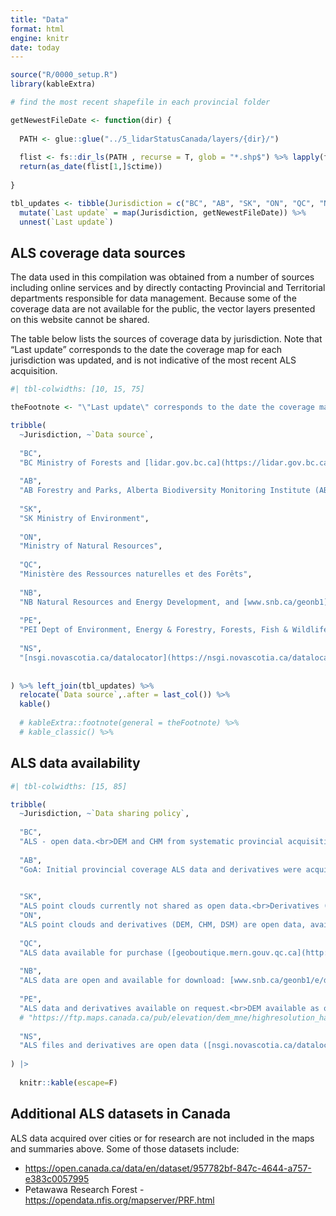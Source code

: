 ```yaml
---
title: "Data"
format: html
engine: knitr
date: today
---
```


```r
source("R/0000_setup.R")
library(kableExtra)

# find the most recent shapefile in each provincial folder

getNewestFileDate <- function(dir) {
  
  PATH <- glue::glue("../5_lidarStatusCanada/layers/{dir}/")
  
  flist <- fs::dir_ls(PATH , recurse = T, glob = "*.shp$") %>% lapply(file.info) %>% bind_rows() %>% arrange(desc(ctime))
  return(as_date(flist[1,]$ctime))
  
}

tbl_updates <- tibble(Jurisdiction = c("BC", "AB", "SK", "ON", "QC", "NB", "PE","NS")) %>%
  mutate(`Last update` = map(Jurisdiction, getNewestFileDate)) %>%
  unnest(`Last update`) 
```



## ALS coverage data sources

The data used in this compilation was obtained from a number of sources including online services and by directly contacting Provincial and Territorial departments responsible for data management. Because some of the coverage data are not available for the public, the vector layers presented on this website cannot be shared. 

The table below lists the sources of coverage data by jurisdiction. Note that "Last update" corresponds to the date the coverage map for each jurisdiction was updated, and is not indicative of the most recent ALS acquisition.

```r
#| tbl-colwidths: [10, 15, 75]

theFootnote <- "\"Last update\" corresponds to the date the coverage map for each jurisdiction was updated, and is not indicative of the most ALS acquisition."

tribble(
  ~Jurisdiction, ~`Data source`,
  
  "BC",
  "BC Ministry of Forests and [lidar.gov.bc.ca](https://lidar.gov.bc.ca/). ",
  
  "AB",
  "AB Forestry and Parks, Alberta Biodiversity Monitoring Institute (ABMI)",
  
  "SK",
  "SK Ministry of Environment",
  
  "ON",
  "Ministry of Natural Resources",
  
  "QC",
  "Ministère des Ressources naturelles et des Forêts",
  
  "NB",
  "NB Natural Resources and Energy Development, and [www.snb.ca/geonb1](http://www.snb.ca/geonb1/e/dc/catalogue-E.asp)",
  
  "PE",
  "PEI Dept of Environment, Energy & Forestry, Forests, Fish & Wildlife Division", #https://www.gov.pe.ca/gis/index.php3?number=1011267&lang=E
  
  "NS",
  "[nsgi.novascotia.ca/datalocator](https://nsgi.novascotia.ca/datalocator/elevation/) and Department of Natural Resources and Renewables"
  
  
) %>% left_join(tbl_updates) %>%
  relocate(`Data source`,.after = last_col()) %>%
  kable() 
 
  # kableExtra::footnote(general = theFootnote) %>%
  # kable_classic() %>% 
```





## ALS data availability

```r

#| tbl-colwidths: [15, 85]

tribble(
  ~Jurisdiction, ~`Data sharing policy`,
  
  "BC",
  "ALS - open data.<br>DEM and CHM from systematic provincial acquisition will be shared. <br>[www.lidar.gov.bc.ca](https://www.lidar.gov.bc.ca)",
  
  "AB", 
  "GoA: Initial provincial coverage ALS data and derivatives were acquired with a licence (i.e., data were leased for 99 years). Sharing is limited to GoA partners (e.g. academia) for collaborative projects and forest industry. <br>Industry: 11 projects between 2017 and 2022 funded through the Forest Resource Improvement Program (FRIP). Data are not currently open, although FRIP is public funds. <br>ABMI acquisitions [will be made freely available](https://abmi.ca/home/news-events/news/Open-Lidar-Data-Announcement.html?mode=detail&scroll).",

  
  "SK", 
  "ALS point clouds currently not shared as open data.<br>Derivatives (DEM) are shared openly (not all derived from lidar): [environment-saskatchewan.hub.arcgis.com](https://environment-saskatchewan.hub.arcgis.com/pages/forest_resource_inventory)", 
  "ON", 
  "ALS point clouds and derivatives (DEM, CHM, DSM) are open data, available at  [geohub.lio.gov.on.ca](https://geohub.lio.gov.on.ca/maps/lio::forest-resources-inventory-leaf-on-lidar/about)",
  
  "QC", 
  "ALS data available for purchase ([geoboutique.mern.gouv.qc.ca](http://geoboutique.mern.gouv.qc.ca/)).<br>Derivatives (DEM, CHM, hillshade, slope) available as open data: [https://www.donneesquebec.ca/](https://www.donneesquebec.ca/)",
  
  "NB",
  "ALS data are open and available for download: [www.snb.ca/geonb1/e/dc/lidar.asp](http://www.snb.ca/geonb1/e/dc/lidar.asp).<br>Derivatives (i.e. DEM, CHM, hillshade, slope) are open and are available as [WMS/WCS service](https://www2.gnb.ca/content/gnb/en/departments/erd/open-data/raster-data.html#12).",
  
  "PE", 
  "ALS data and derivatives available on request.<br>DEM available as open data (via HRDEM): [](https://open.canada.ca/data/en/dataset/957782bf-847c-4644-a757-e383c0057995).",
  # "https://ftp.maps.canada.ca/pub/elevation/dem_mne/highresolution_hauteresolution/dtm_mnt/1m/PEI/Prince_Edward_Island_2020/",
  
  "NS", 
  "ALS files and derivatives are open data ([nsgi.novascotia.ca/datalocator/elevation/](https://nsgi.novascotia.ca/datalocator/elevation/))."
  
) |>  
  
  knitr::kable(escape=F)  
```


## Additional ALS datasets in Canada

ALS data acquired over cities or for research are not included in the maps and summaries above. Some of those datasets include:

-   <https://open.canada.ca/data/en/dataset/957782bf-847c-4644-a757-e383c0057995>
- Petawawa Research Forest - <https://opendata.nfis.org/mapserver/PRF.html>

